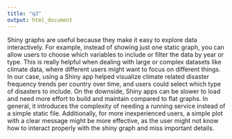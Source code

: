 ```yaml
---
title: "q3"
output: html_document
---
```


Shiny graphs are useful because they make it easy to explore data interactively. For example, instead of showing just one static graph, you can allow users to choose which variables to include or filter the data by year or type. This is really helpful when dealing with large or complex datasets like climate data, where different users might want to focus on different things. In our case, using a Shiny app helped visualize climate related disaster frequency trends per country over time, and users could select which type of disasters to include. On the downside, Shiny apps can be slower to load and need more effort to build and maintain compared to flat graphs. In general, it introduces the complexity of needing a running service instead of a simple static file. Additionally, for more inexperienced users, a simple plot with a clear message might be more effective, as the user might not know how to interact properly with the shiny graph and miss important details.

